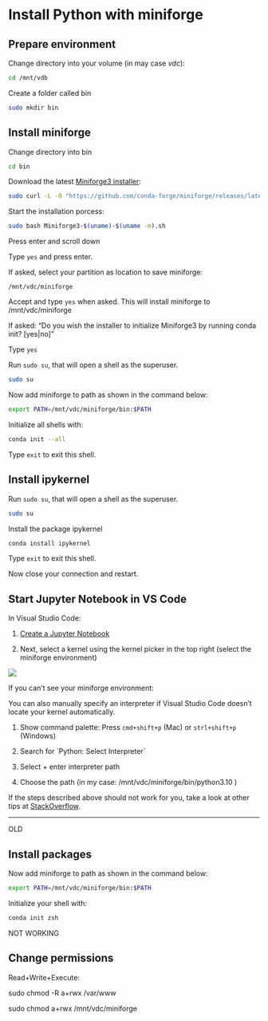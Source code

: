 # Install Python with miniforge

## Prepare environment

Change directory into your volume (in may case *vdc*):


```bash
cd /mnt/vdb
```

Create a folder called bin

```bash
sudo mkdir bin
```


## Install miniforge

Change directory into bin


```bash
cd bin
```

Download the latest [Miniforge3 installer](https://github.com/conda-forge/miniforge):


```bash
sudo curl -L -O "https://github.com/conda-forge/miniforge/releases/latest/download/Miniforge3-$(uname)-$(uname -m).sh"
```

Start the installation porcess:

```bash
sudo bash Miniforge3-$(uname)-$(uname -m).sh
```

Press enter and scroll down

Type `yes` and press enter.

If asked, select your partition as location to save miniforge:


`/mnt/vdc/miniforge`

Accept and type `yes` when asked. This will install miniforge to /mnt/vdc/miniforge



If asked: "Do you wish the installer to initialize Miniforge3
by running conda init? [yes|no]"

Type `yes`


Run `sudo su`, that will open a shell as the superuser.

```bash
sudo su
```

Now add miniforge to path as shown in the command below:

```bash
export PATH=/mnt/vdc/miniforge/bin:$PATH
```

Initialize all shells with:

```bash
conda init --all
```

Type `exit` to exit this shell.


## Install ipykernel


Run `sudo su`, that will open a shell as the superuser.


```bash
sudo su
```

Install the package ipykernel

```bash
conda install ipykernel 
```

Type `exit` to exit this shell.


Now close your connection and restart.


## Start Jupyter Notebook in VS Code

In Visual Studio Code:

1. [Create a Jupyter Notebook](https://code.visualstudio.com/docs/datascience/jupyter-notebooks#_create-or-open-a-jupyter-notebook)

1. Next, select a kernel using the kernel picker in the top right (select the miniforge environment)

![](https://code.visualstudio.com/assets/docs/datascience/jupyter/native-kernel-picker.png)


If you can't see your miniforge environment:

You can also manually specify an interpreter if Visual Studio Code doesn't locate your kernel automatically.

1. Show command palette: Press `cmd+shift+p` (Mac) or `strl+shift+p` (Windows)

1. Search for `Python: Select Interpreter´

1. Select + enter interpreter path 

1. Choose the path (in my case: /mnt/vdc/miniforge/bin/python3.10 )


If the steps described above should not work for you, take a look at other tips at [StackOverflow](https://stackoverflow.com/questions/43351596/activating-anaconda-environment-in-vscode).




-----

OLD

## Install packages

Now add miniforge to path as shown in the command below:

```bash
export PATH=/mnt/vdc/miniforge/bin:$PATH
```

Initialize your shell with:

```bash
conda init zsh
```




NOT WORKING

## Change permissions

Read+Write+Execute:

sudo chmod -R a+rwx /var/www


sudo chmod a+rwx /mnt/vdc/miniforge
